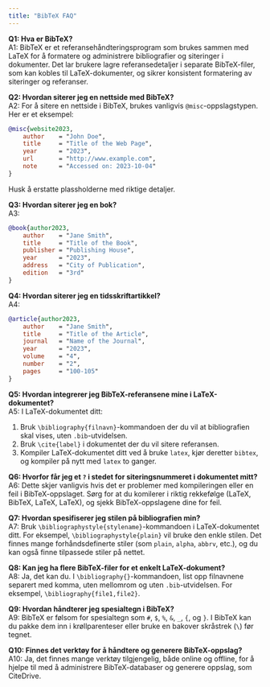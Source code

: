 ```yaml
---
title: "BibTeX FAQ"
---
```


**Q1: Hva er BibTeX?**  
A1: BibTeX er et referansehåndteringsprogram som brukes sammen med LaTeX for å formatere og administrere bibliografier og siteringer i dokumenter. Det lar brukere lagre referansedetaljer i separate BibTeX-filer, som kan kobles til LaTeX-dokumenter, og sikrer konsistent formatering av siteringer og referanser.

**Q2: Hvordan siterer jeg en nettside med BibTeX?**  
A2: For å sitere en nettside i BibTeX, brukes vanligvis `@misc`-oppslagstypen. Her er et eksempel:

```bibtex
@misc{website2023,
    author    = "John Doe",
    title     = "Title of the Web Page",
    year      = "2023",
    url       = "http://www.example.com",
    note      = "Accessed on: 2023-10-04"
}
```

Husk å erstatte plassholderne med riktige detaljer.

**Q3: Hvordan siterer jeg en bok?**  
A3:

```bibtex
@book{author2023,
    author    = "Jane Smith",
    title     = "Title of the Book",
    publisher = "Publishing House",
    year      = "2023",
    address   = "City of Publication",
    edition   = "3rd"
}
```

**Q4: Hvordan siterer jeg en tidsskriftartikkel?**  
A4:

```bibtex
@article{author2023,
    author    = "Jane Smith",
    title     = "Title of the Article",
    journal   = "Name of the Journal",
    year      = "2023",
    volume    = "4",
    number    = "2",
    pages     = "100-105"
}
```

**Q5: Hvordan integrerer jeg BibTeX-referansene mine i LaTeX-dokumentet?**  
A5: I LaTeX-dokumentet ditt:

1. Bruk `\bibliography{filnavn}`-kommandoen der du vil at bibliografien skal vises, uten `.bib`-utvidelsen.
2. Bruk `\cite{label}` i dokumentet der du vil sitere referansen.
3. Kompiler LaTeX-dokumentet ditt ved å bruke `latex`, kjør deretter `bibtex`, og kompiler på nytt med `latex` to ganger.

**Q6: Hvorfor får jeg et `?` i stedet for siteringsnummeret i dokumentet mitt?**  
A6: Dette skjer vanligvis hvis det er problemer med kompileringen eller en feil i BibTeX-oppslaget. Sørg for at du komilerer i riktig rekkefølge (LaTeX, BibTeX, LaTeX, LaTeX), og sjekk BibTeX-oppslagene dine for feil.

**Q7: Hvordan spesifiserer jeg stilen på bibliografien min?**  
A7: Bruk `\bibliographystyle{stylename}`-kommandoen i LaTeX-dokumentet ditt. For eksempel, `\bibliographystyle{plain}` vil bruke den enkle stilen. Det finnes mange forhåndsdefinerte stiler (som `plain`, `alpha`, `abbrv`, etc.), og du kan også finne tilpassede stiler på nettet.

**Q8: Kan jeg ha flere BibTeX-filer for et enkelt LaTeX-dokument?**  
A8: Ja, det kan du. I `\bibliography{}`-kommandoen, list opp filnavnene separert med komma, uten mellomrom og uten `.bib`-utvidelsen. For eksempel, `\bibliography{file1,file2}`.

**Q9: Hvordan håndterer jeg spesialtegn i BibTeX?**  
A9: BibTeX er følsom for spesialtegn som `#`, `$`, `%`, `&`, `_`, `{`, og `}`. I BibTeX kan du pakke dem inn i krøllparenteser eller bruke en bakover skråstrek (`\`) før tegnet.

**Q10: Finnes det verktøy for å håndtere og generere BibTeX-oppslag?**  
A10: Ja, det finnes mange verktøy tilgjengelig, både online og offline, for å hjelpe til med å administrere BibTeX-databaser og generere oppslag, som CiteDrive.
